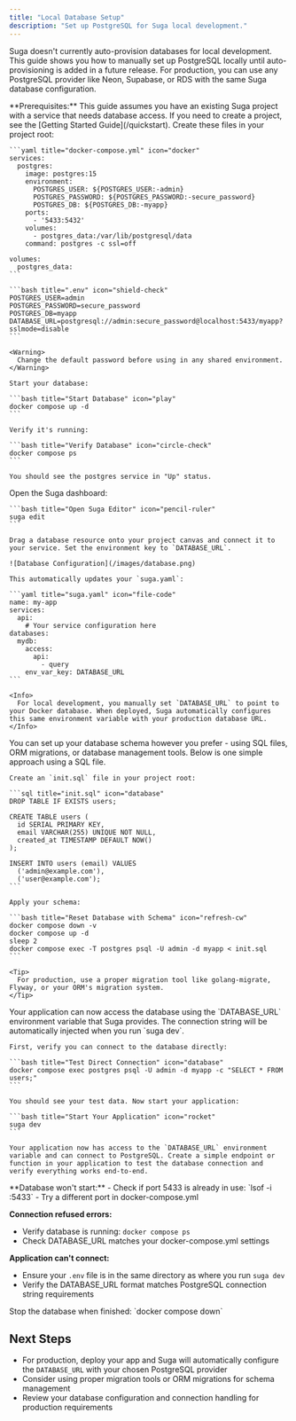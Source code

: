 ```yaml
---
title: "Local Database Setup"
description: "Set up PostgreSQL for Suga local development."
---
```


Suga doesn't currently auto-provision databases for local development. This guide shows you how to manually set up PostgreSQL locally until auto-provisioning is added in a future release. For production, you can use any PostgreSQL provider like Neon, Supabase, or RDS with the same Suga database configuration.

<Note>
  **Prerequisites:** This guide assumes you have an existing Suga project with a service that needs database access. If you need to create a project, see the [Getting Started Guide](/quickstart).
</Note>

<Steps>
  <Step title="Setup PostgreSQL with Docker">
    Create these files in your project root:

    ```yaml title="docker-compose.yml" icon="docker"
    services:
      postgres:
        image: postgres:15
        environment:
          POSTGRES_USER: ${POSTGRES_USER:-admin}
          POSTGRES_PASSWORD: ${POSTGRES_PASSWORD:-secure_password}
          POSTGRES_DB: ${POSTGRES_DB:-myapp}
        ports:
          - '5433:5432'
        volumes:
          - postgres_data:/var/lib/postgresql/data
        command: postgres -c ssl=off

    volumes:
      postgres_data:
    ```

    ```bash title=".env" icon="shield-check"
    POSTGRES_USER=admin
    POSTGRES_PASSWORD=secure_password
    POSTGRES_DB=myapp
    DATABASE_URL=postgresql://admin:secure_password@localhost:5433/myapp?sslmode=disable
    ```

    <Warning>
      Change the default password before using in any shared environment.
    </Warning>

    Start your database:

    ```bash title="Start Database" icon="play"
    docker compose up -d
    ```

    Verify it's running:

    ```bash title="Verify Database" icon="circle-check"
    docker compose ps
    ```

    You should see the postgres service in "Up" status.
  </Step>

  <Step title="Configure Database in Suga">
    Open the Suga dashboard:

    ```bash title="Open Suga Editor" icon="pencil-ruler"
    suga edit
    ```

    Drag a database resource onto your project canvas and connect it to your service. Set the environment key to `DATABASE_URL`.

    ![Database Configuration](/images/database.png)

    This automatically updates your `suga.yaml`:

    ```yaml title="suga.yaml" icon="file-code"
    name: my-app
    services:
      api:
        # Your service configuration here
    databases:
      mydb:
        access:
          api:
            - query
        env_var_key: DATABASE_URL
    ```

    <Info>
      For local development, you manually set `DATABASE_URL` to point to your Docker database. When deployed, Suga automatically configures this same environment variable with your production database URL.
    </Info>
  </Step>

  <Step title="Initialize Database Schema">
    You can set up your database schema however you prefer - using SQL files, ORM migrations, or database management tools. Below is one simple approach using a SQL file.

    Create an `init.sql` file in your project root:

    ```sql title="init.sql" icon="database"
    DROP TABLE IF EXISTS users;

    CREATE TABLE users (
      id SERIAL PRIMARY KEY,
      email VARCHAR(255) UNIQUE NOT NULL,
      created_at TIMESTAMP DEFAULT NOW()
    );

    INSERT INTO users (email) VALUES
      ('admin@example.com'),
      ('user@example.com');
    ```

    Apply your schema:

    ```bash title="Reset Database with Schema" icon="refresh-cw"
    docker compose down -v
    docker compose up -d
    sleep 2
    docker compose exec -T postgres psql -U admin -d myapp < init.sql
    ```

    <Tip>
      For production, use a proper migration tool like golang-migrate, Flyway, or your ORM's migration system.
    </Tip>
  </Step>

  <Step title="Test Your Database Connection">
    Your application can now access the database using the `DATABASE_URL` environment variable that Suga provides. The connection string will be automatically injected when you run `suga dev`.

    First, verify you can connect to the database directly:

    ```bash title="Test Direct Connection" icon="database"
    docker compose exec postgres psql -U admin -d myapp -c "SELECT * FROM users;"
    ```

    You should see your test data. Now start your application:

    ```bash title="Start Your Application" icon="rocket"
    suga dev
    ```

    Your application now has access to the `DATABASE_URL` environment variable and can connect to PostgreSQL. Create a simple endpoint or function in your application to test the database connection and verify everything works end-to-end.
  </Step>
</Steps>

<Expandable title="Troubleshooting" defaultOpen={false}>
  **Database won't start:**
  - Check if port 5433 is already in use: `lsof -i :5433`
  - Try a different port in docker-compose.yml

  **Connection refused errors:**
  - Verify database is running: `docker compose ps`
  - Check DATABASE_URL matches your docker-compose.yml settings

  **Application can't connect:**
  - Ensure your `.env` file is in the same directory as where you run `suga dev`
  - Verify the DATABASE_URL format matches PostgreSQL connection string requirements
</Expandable>

<Info>
  Stop the database when finished: `docker compose down`
</Info>

## Next Steps

- For production, deploy your app and Suga will automatically configure the `DATABASE_URL` with your chosen PostgreSQL provider
- Consider using proper migration tools or ORM migrations for schema management  
- Review your database configuration and connection handling for production requirements
